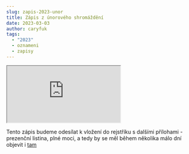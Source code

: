 ```yaml
---
slug: zapis-2023-unor
title: Zápis z únorového shromáždění
date: 2023-03-03
author: caryfuk
tags:
  - "2023"
  - oznameni
  - zapisy
---
```


<iframe src="https://drive.google.com/file/d/1198O7hMfIj3dxyzVRtvb0LrtbevYV9J3/preview" allow="autoplay"></iframe>

Tento zápis budeme odesílat k vložení do rejstříku s dalšími přílohami - prezenční listina, plné moci, a tedy by se měl během několika málo dní objevit i [tam](https://zelenecska.info/posts/justice)
 